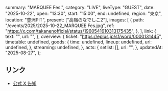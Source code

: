   summary: "MARQUEE Fes.",
  category: "LIVE",
  liveType: "GUEST",
  date: "2025-10-22",
  open: "13:30",
  start: "15:00",
  end: undefined,
  region: "東京",
  location: "豊洲PIT",
  present: ["高嶺のなでしこ2"],
  images: [
    {
      path: "/events/2025/2025-10-22_MARQUEE Fes.jpg",
      ref: "https://x.com/takanenofficial/status/1960541610313175435",
    },
  ],
  link: {
    text: "",
    url: "",
  },
  overview: {
    ticket: "https://eplus.jp/sf/word/0000131445",
    timetable: undefined,
    goods: {
      time: undefined,
      lineup: undefined,
      url: undefined,
    },
    streaming: undefined,
  },
  acts: {
    setlist: [],
    url: "",
  },
  updatedAt: "2025-08-27",
};

## リンク

- [公式 X 告知](https://x.com/takanenofficial/status/1960541610313175435)
